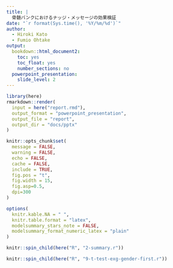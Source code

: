 ```yaml
---
title: |
  骨髄バンクにおけるナッジ・メッセージの効果検証
date: "`r format(Sys.time(), '%Y/%m/%d')`"
author:
  - Hiroki Kato
  - Fumio Ohtake
output:
  bookdown::html_document2:
    toc: yes
    toc_float: yes
    number_sections: no
  powerpoint_presentation:
    slide_level: 2
---
```


```r
library(here)
rmarkdown::render(
  input = here("report.rmd"),
  output_format = "powerpoint_presentation",
  output_file = "report",
  output_dir = "docs/pptx"
)
```

```r
knitr::opts_chunk$set(
  message = FALSE,
  warning = FALSE,
  echo = FALSE,
  cache = FALSE,
  include = TRUE,
  fig.pos = "t",
  fig.width = 15,
  fig.asp=0.5,
  dpi=300
)

options(
  knitr.kable.NA = " ",
  knitr.table.format = "latex",
  modelsummary_stars_note = FALSE,
  modelsummary_format_numeric_latex = "plain"
)
```

```r
knitr::spin_child(here("R", "2-summary.r"))
```



```r
knitr::spin_child(here("R", "9-t-test-exg-gender-first.r"))
```
